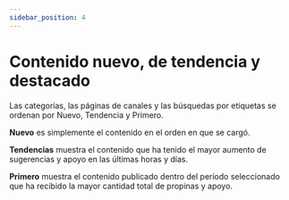 ---
sidebar_position: 4
---

# Contenido nuevo, de tendencia y destacado

Las categorías, las páginas de canales y las búsquedas por etiquetas se ordenan por Nuevo, Tendencia y Primero.

**Nuevo** es simplemente el contenido en el orden en que se cargó.

**Tendencias** muestra el contenido que ha tenido el mayor aumento de sugerencias y apoyo en las últimas horas y días.

**Primero** muestra el contenido publicado dentro del período seleccionado que ha recibido la mayor cantidad total de propinas y apoyo.